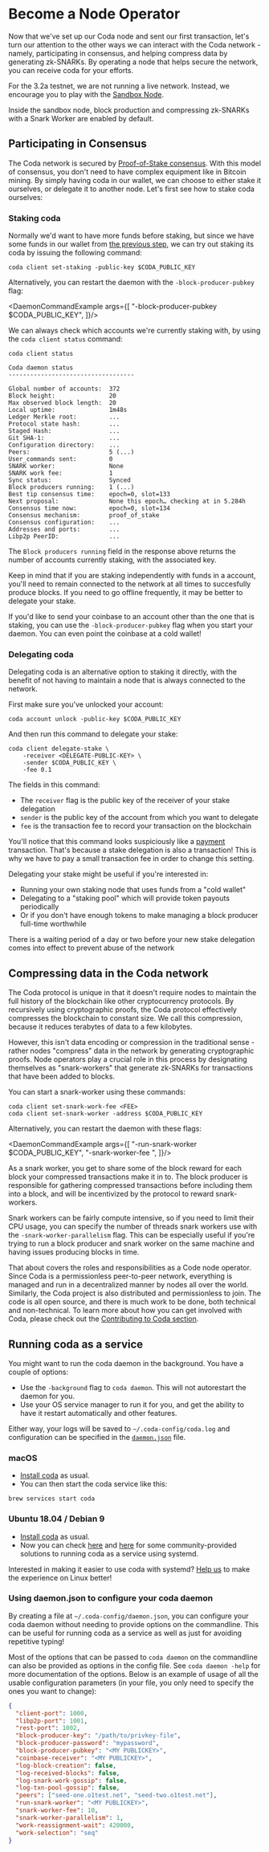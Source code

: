 
# Become a Node Operator

Now that we've set up our Coda node and sent our first transaction, let's turn our attention to the other ways we can interact with the Coda network - namely, participating in consensus, and helping compress data by generating zk-SNARKs. By operating a node that helps secure the network, you can receive coda for your efforts.

<Alert kind="welcome">

For the 3.2a testnet, we are not running a live network. Instead, we encourage you to play with the [Sandbox Node](/docs/developers/sandbox-node).

Inside the sandbox node, block production and compressing zk-SNARKs with a Snark Worker are enabled by default.

</Alert>

## Participating in Consensus

The Coda network is secured by [Proof-of-Stake consensus](/docs/glossary/#proof-of-stake). With this model of consensus, you don't need to have complex equipment like in Bitcoin mining. By simply having coda in our wallet, we can choose to either stake it ourselves, or delegate it to another node. Let's first see how to stake coda ourselves:

### Staking coda

Normally we'd want to have more funds before staking, but since we have some funds in our wallet from [the previous step](/docs/my-first-transaction), we can try out staking its coda by issuing the following command:

    coda client set-staking -public-key $CODA_PUBLIC_KEY

Alternatively, you can restart the daemon with the `-block-producer-pubkey` flag:

<DaemonCommandExample args={[
 "-block-producer-pubkey $CODA_PUBLIC_KEY",
]}/>

We can always check which accounts we're currently staking with, by using the `coda client status` command:

```
coda client status

Coda daemon status
-----------------------------------

Global number of accounts:  372
Block height:               20
Max observed block length:  20
Local uptime:               1m48s
Ledger Merkle root:         ...
Protocol state hash:        ...
Staged Hash:                ...
Git SHA-1:                  ...
Configuration directory:    ...
Peers:                      5 (...)
User_commands sent:         0
SNARK worker:               None
SNARK work fee:             1
Sync status:                Synced
Block producers running:    1 (...)
Best tip consensus time:    epoch=0, slot=133
Next proposal:              None this epoch… checking at in 5.284h
Consensus time now:         epoch=0, slot=134
Consensus mechanism:        proof_of_stake
Consensus configuration:    ...
Addresses and ports:        ...
Libp2p PeerID:              ...
```

The `Block producers running` field in the response above returns the number of accounts currently staking, with the associated key.

<Alert kind="warning">

  Keep in mind that if you are staking independently with funds in a account, you'll need to remain connected to the network at all times to succesfully produce blocks. If you need to go offline frequently, it may be better to delegate your stake.

</Alert>

<Alert>

If you'd like to send your coinbase to an account other than the one that is staking, you can use the `-block-producer-pubkey` flag when you start your daemon. You can even point the coinbase at a cold wallet!

</Alert>

### Delegating coda

Delegating coda is an alternative option to staking it directly, with the benefit of not having to maintain a node that is always connected to the network.

First make sure you've unlocked your account:

    coda account unlock -public-key $CODA_PUBLIC_KEY

And then run this command to delegate your stake:

    coda client delegate-stake \
        -receiver <DELEGATE-PUBLIC-KEY> \
        -sender $CODA_PUBLIC_KEY \
        -fee 0.1

The fields in this command:

- The `receiver` flag is the public key of the receiver of your stake delegation
- `sender` is the public key of the account from which you want to delegate
- `fee` is the transaction fee to record your transaction on the blockchain

You'll notice that this command looks suspiciously like a [payment](/docs/my-first-transaction#make-a-payment) transaction. That's because a stake delegation is also a transaction! This is why we have to pay a small transaction fee in order to change this setting.

Delegating your stake might be useful if you're interested in:

- Running your own staking node that uses funds from a "cold wallet"
- Delegating to a "staking pool" which will provide token payouts periodically
- Or if you don't have enough tokens to make managing a block producer full-time worthwhile

<Alert>

There is a waiting period of a day or two before your new stake delegation comes into effect to prevent abuse of the network

</Alert>

## Compressing data in the Coda network 

The Coda protocol is unique in that it doesn't require nodes to maintain the full history of the blockchain like other cryptocurrency protocols. By recursively using cryptographic proofs, the Coda protocol effectively compresses the blockchain to constant size. We call this compression, because it reduces terabytes of data to a few kilobytes.

However, this isn't data encoding or compression in the traditional sense - rather nodes "compress" data in the network by generating cryptographic proofs. Node operators play a crucial role in this process by designating themselves as "snark-workers" that generate zk-SNARKs for transactions that have been added to blocks.

You can start a snark-worker using these commands:

    coda client set-snark-work-fee <FEE>
    coda client set-snark-worker -address $CODA_PUBLIC_KEY

Alternatively, you can restart the daemon with these flags:

<DaemonCommandExample args={[
  "-run-snark-worker $CODA_PUBLIC_KEY",
  "-snark-worker-fee <fee>",
]}/>

As a snark worker, you get to share some of the block reward for each block your compressed transactions make it in to. The block producer is responsible for gathering compressed transactions before including them into a block, and will be incentivized by the protocol to reward snark-workers.

Snark workers can be fairly compute intensive, so if you need to limit their CPU usage, you can specify the number of threads snark workers use with the `-snark-worker-parallelism` flag. This can be especially useful if you're trying to run a block producer and snark worker on the same machine and having issues producing blocks in time.

That about covers the roles and responsibilities as a Code node operator. Since Coda is a permissionless peer-to-peer network, everything is managed and run in a decentralized manner by nodes all over the world. Similarly, the Coda project is also distributed and permissionless to join. The code is all open source, and there is much work to be done, both technical and non-technical. To learn more about how you can get involved with Coda, please check out the [Contributing to Coda section](./contributing).

## Running coda as a service

You might want to run the coda daemon in the background. You have a couple of options:

- Use the `-background` flag to `coda daemon`. This will not autorestart the daemon for you.
- Use your OS service manager to run it for you, and get the ability to have it restart automatically and other features.

Either way, your logs will be saved to `~/.coda-config/coda.log` and configuration can be specified in the [`daemon.json`](#using-daemonjson-to-configure-your-coda-daemon) file.

### macOS

- [Install coda](/docs/getting-started#macOS) as usual.
- You can then start the coda service like this:
```
brew services start coda
```

### Ubuntu 18.04 / Debian 9

- [Install coda](/docs/getting-started#ubuntu-1804--debian-9) as usual.
- Now you can check [here](https://github.com/jkrauska/coda-systemd) and [here](https://forums.codaprotocol.com/t/autodeploy-kinda-coda-node-and-systemd-integration-script/284) for some community-provided solutions to running coda as a service using systemd.

<Alert>

Interested in making it easier to use coda with systemd? [Help us](https://github.com/CodaProtocol/coda/issues/4493) to make the experience on Linux better!

</Alert>

### Using daemon.json to configure your coda daemon

By creating a file at `~/.coda-config/daemon.json`, you can configure your coda daemon without needing to provide options on the commandline. This can be useful for running coda as a service as well as just for avoiding repetitive typing!

Most of the options that can be passed to `coda daemon` on the commandline can also be provided as options in the config file. See `coda daemon -help` for more documentation of the options. Below is an example of usage of all the usable configuration parameters (in your file, you only need to specify the ones you want to change):

```json
{
  "client-port": 1000,
  "libp2p-port": 1001,
  "rest-port": 1002,
  "block-producer-key": "/path/to/privkey-file",
  "block-producer-password": "mypassword",
  "block-producer-pubkey": "<MY PUBLICKEY>",
  "coinbase-receiver": "<MY PUBLICKEY>",
  "log-block-creation": false,
  "log-received-blocks": false,
  "log-snark-work-gossip": false,
  "log-txn-pool-gossip": false,
  "peers": ["seed-one.o1test.net", "seed-two.o1test.net"],
  "run-snark-worker": "<MY PUBLICKEY>",
  "snark-worker-fee": 10,
  "snark-worker-parallelism": 1,
  "work-reassignment-wait": 420000,
  "work-selection": "seq"
}
```
